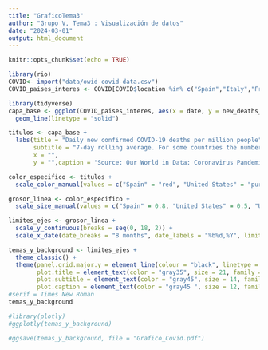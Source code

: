 ```yaml
---
title: "GraficoTema3"
author: "Grupo V, Tema3 : Visualización de datos"
date: "2024-03-01"
output: html_document
---
```


```r
knitr::opts_chunk$set(echo = TRUE)
```

```r
library(rio)
COVID<- import("data/owid-covid-data.csv")
COVID_paises_interes <- COVID[COVID$location %in% c("Spain","Italy","France","Germany","Canada","Japan","United States","United Kingdom"),]

library(tidyverse)
capa_base <- ggplot(COVID_paises_interes, aes(x = date, y = new_deaths_smoothed_per_million, color = location, size = location)) +
  geom_line(linetype = "solid")

titulos <- capa_base +
  labs(title = "Daily new confirmed COVID-19 deaths per million people",
       subtitle = "7-day rolling average. For some countries the number of confirmed deaths.\nThis testing as challenges in the attribution of the cause of death.",
       x = "", 
       y = "",caption = "Source: Our World in Data: Coronavirus Pandemic (COVID-19)")

color_especifico <- titulos +
  scale_color_manual(values = c("Spain" = "red", "United States" = "purple", "United Kingdom" = "pink", "Japan" = "darkgrey", "Canada" = "brown", "France" = "orange", "Germany" = "darkgreen", "Italy" = "lightblue"))

grosor_linea <- color_especifico +
  scale_size_manual(values = c("Spain" = 0.8, "United States" = 0.5, "United Kingdom" = 0.5, "Japan" = 0.5, "Canada" = 0.5, "France" = 0.5, "Germany" = 0.5, "Italy" = 0.5))

limites_ejes <- grosor_linea +
  scale_y_continuous(breaks = seq(0, 18, 2)) +
  scale_x_date(date_breaks = "8 months", date_labels = "%b%d,%Y", limits = c(min(COVID_paises_interes$date), max(COVID_paises_interes$date)))

temas_y_background <- limites_ejes +
  theme_classic() +
  theme(panel.grid.major.y = element_line(colour = "black", linetype = "dashed"), panel.grid.minor = element_blank(),plot.caption.position = "plot",
        plot.title = element_text(color = "gray35", size = 21, family ="serif"),
        plot.subtitle = element_text(color = "gray45", size = 14, family = "serif"),
        plot.caption = element_text(color = "gray45 ", size = 12, family = "serif",hjust = 0))
#serif = Times New Roman
temas_y_background

#library(plotly)
#ggplotly(temas_y_background)

#ggsave(temas_y_background, file = "Grafico_Covid.pdf")

```

